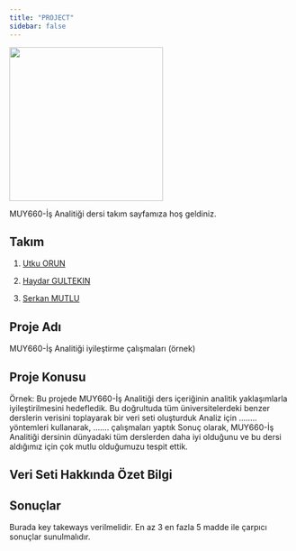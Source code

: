 ```yaml
---
title: "PROJECT"
sidebar: false 
---
```


![](images/clipboard-3803838625.png){width="273"}

MUY660-İş Analitiği dersi takım sayfamıza hoş geldiniz.

## Takım

1.  [Utku ORUN](/takim/utkuorun.qmd)

2.  [Haydar GULTEKIN](/takim/HaydarGULTEKIN.qmd)

3.  [Serkan MUTLU](/takim/serkanmutlu.qmd)

## Proje Adı

MUY660-İş Analitiği iyileştirme çalışmaları (örnek)

## Proje Konusu

Örnek: Bu projede MUY660-İş Analitiği ders içeriğinin analitik yaklaşımlarla iyileştirilmesini hedefledik. Bu doğrultuda tüm üniversitelerdeki benzer derslerin verisini toplayarak bir veri seti oluşturduk Analiz için ........ yöntemleri kullanarak, ....... çalışmaları yaptık Sonuç olarak, MUY660-İş Analitiği dersinin dünyadaki tüm derslerden daha iyi olduğunu ve bu dersi aldığımız için çok mutlu olduğumuzu tespit ettik.

## Veri Seti Hakkında Özet Bilgi

## Sonuçlar

Burada key takeways verilmelidir. En az 3 en fazla 5 madde ile çarpıcı sonuçlar sunulmalıdır.
